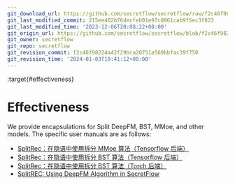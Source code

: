 ```yaml
---
git_download_url: https://github.com/secretflow/secretflow/raw/f2c46f98224a42f29bca20751a569bbfac39f750/docs/user_guide/federated_learning/vertical_federated_learning/SplitRec/effectiveness/index.rst
git_last_modified_commit: 215ee402b76decfeb01e97c0861cab9f5ec3f823
git_last_modified_time: '2023-12-06T20:08:22+08:00'
git_origin_url: https://github.com/secretflow/secretflow/blob/f2c46f98224a42f29bca20751a569bbfac39f750/docs/user_guide/federated_learning/vertical_federated_learning/SplitRec/effectiveness/index.rst
git_owner: secretflow
git_repo: secretflow
git_revision_commit: f2c46f98224a42f29bca20751a569bbfac39f750
git_revision_time: '2024-01-03T19:41:12+08:00'
---
```


:target{#effectiveness}

# Effectiveness

We provide encapsulations for Split DeepFM, BST, MMoe, and other models. The specific user manuals are as follows:

<TableOfContents>


  - [SplitRec：在隐语中使用拆分 MMoe 算法（Tensorflow 后端）](mmoe_tf.mdx)
  - [SplitRec：在隐语中使用拆分 BST 算法（Tensorflow 后端）](BST_TF.mdx)
  - [SplitRec：在隐语中使用拆分 BST 算法（Torch 后端）](BST_Torch.mdx)
  - [SplitREC: Using DeepFM Algorithm in SecretFlow](sl_rec_deepfm.mdx)
</TableOfContents>
